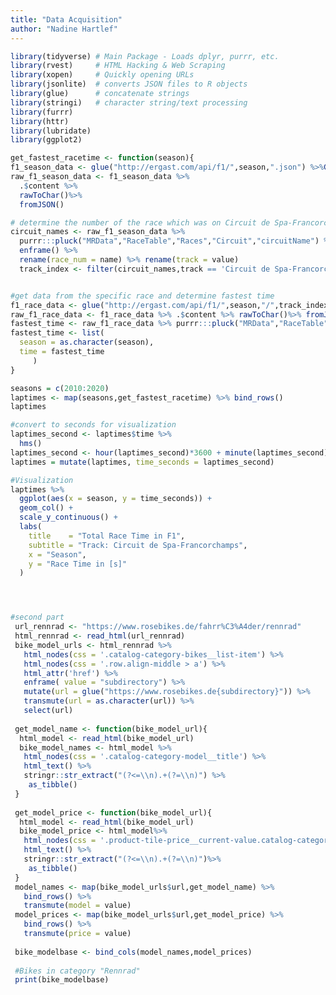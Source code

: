 ```yaml
---
title: "Data Acquisition"
author: "Nadine Hartlef"
---
```


```r
library(tidyverse) # Main Package - Loads dplyr, purrr, etc.
library(rvest)     # HTML Hacking & Web Scraping
library(xopen)     # Quickly opening URLs
library(jsonlite)  # converts JSON files to R objects
library(glue)      # concatenate strings
library(stringi)   # character string/text processing
library(furrr)
library(httr)
library(lubridate)
library(ggplot2)

get_fastest_racetime <- function(season){
f1_season_data <- glue("http://ergast.com/api/f1/",season,".json") %>%GET()
raw_f1_season_data <- f1_season_data %>% 
  .$content %>% 
  rawToChar()%>% 
  fromJSON()

# determine the number of the race which was on Circuit de Spa-Francorchamps in that season
circuit_names <- raw_f1_season_data %>% 
  purrr:::pluck("MRData","RaceTable","Races","Circuit","circuitName") %>%
  enframe() %>%
  rename(race_num = name) %>% rename(track = value)
  track_index <- filter(circuit_names,track == 'Circuit de Spa-Francorchamps') %>%.$race_num


#get data from the specific race and determine fastest time
f1_race_data <- glue("http://ergast.com/api/f1/",season,"/",track_index,"/results.json") %>% GET()
raw_f1_race_data <- f1_race_data %>% .$content %>% rawToChar()%>% fromJSON()
fastest_time <- raw_f1_race_data %>% purrr:::pluck("MRData","RaceTable","Races","Results",1,"Time","time",1)
fastest_time <- list(
  season = as.character(season),
  time = fastest_time
     )
}

seasons = c(2010:2020)
laptimes <- map(seasons,get_fastest_racetime) %>% bind_rows()
laptimes

#convert to seconds for visualization
laptimes_second <- laptimes$time %>% 
  hms()
laptimes_second <- hour(laptimes_second)*3600 + minute(laptimes_second)*60 + second(laptimes_second)
laptimes = mutate(laptimes, time_seconds = laptimes_second)

#Visualization
laptimes %>%
  ggplot(aes(x = season, y = time_seconds)) +
  geom_col() + 
  scale_y_continuous() +
  labs(
    title    = "Total Race Time in F1",
    subtitle = "Track: Circuit de Spa-Francorchamps",
    x = "Season",
    y = "Race Time in [s]"
  )




#second part
 url_rennrad <- "https://www.rosebikes.de/fahrr%C3%A4der/rennrad"
 html_rennrad <- read_html(url_rennrad)
 bike_model_urls <- html_rennrad %>%
   html_nodes(css = '.catalog-category-bikes__list-item') %>%
   html_nodes(css = '.row.align-middle > a') %>%
   html_attr('href') %>%
   enframe( value = "subdirectory") %>%
   mutate(url = glue("https://www.rosebikes.de{subdirectory}")) %>%
   transmute(url = as.character(url)) %>%
   select(url) 
 
 get_model_name <- function(bike_model_url){
  html_model <- read_html(bike_model_url)
  bike_model_names <- html_model %>%
   html_nodes(css = '.catalog-category-model__title') %>%
   html_text() %>%
   stringr::str_extract("(?<=\\n).+(?=\\n)") %>%
    as_tibble() 
 }
 
 get_model_price <- function(bike_model_url){
  html_model <- read_html(bike_model_url)
  bike_model_price <- html_model%>%
   html_nodes(css = '.product-tile-price__current-value.catalog-category-model__price-current-value') %>%
   html_text() %>%
   stringr::str_extract("(?<=\\n).+(?=\\n)")%>%
    as_tibble()
 }
 model_names <- map(bike_model_urls$url,get_model_name) %>% 
   bind_rows() %>% 
   transmute(model = value)
 model_prices <- map(bike_model_urls$url,get_model_price) %>%
   bind_rows() %>% 
   transmute(price = value)
 
 bike_modelbase <- bind_cols(model_names,model_prices)
 
 #Bikes in category "Rennrad"
 print(bike_modelbase)
```